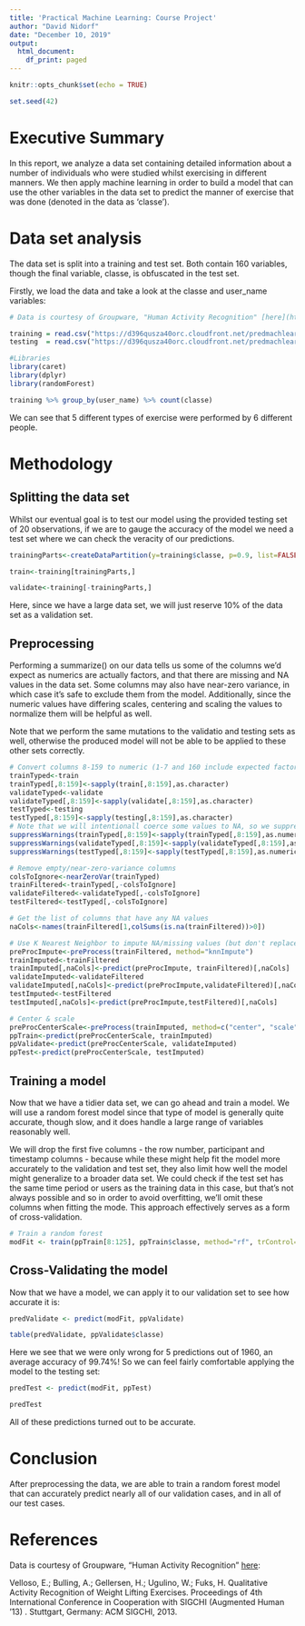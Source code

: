 ```yaml
---
title: 'Practical Machine Learning: Course Project'
author: "David Nidorf"
date: "December 10, 2019"
output:
  html_document:
    df_print: paged
---
```


```r
knitr::opts_chunk$set(echo = TRUE)

set.seed(42)
```

# Executive Summary

In this report, we analyze a data set containing detailed information about a number of individuals who were studied whilst exercising in different manners. We then apply machine learning in order to build a model that can use the other variables in the data set to predict the manner of exercise that was done (denoted in the data as 'classe').

# Data set analysis

The data set is split into a training and test set.  Both contain 160 variables, though the final variable, classe, is obfuscated in the test set.

Firstly, we load the data and take a look at the classe and user_name variables:

```r

# Data is courtesy of Groupware, "Human Activity Recognition" [here](http://groupware.les.inf.puc-rio.br/har).

training = read.csv("https://d396qusza40orc.cloudfront.net/predmachlearn/pml-training.csv")
testing  = read.csv("https://d396qusza40orc.cloudfront.net/predmachlearn/pml-testing.csv")

#Libraries
library(caret)
library(dplyr)
library(randomForest)

training %>% group_by(user_name) %>% count(classe)
```

We can see that 5 different types of exercise were performed by 6 different people.

# Methodology

## Splitting the data set

Whilst our eventual goal is to test our model using the provided testing set of 20 observations, if we are to gauge the accuracy of the model we need a test set where we can check the veracity of our predictions. 

```r
trainingParts<-createDataPartition(y=training$classe, p=0.9, list=FALSE)

train<-training[trainingParts,]

validate<-training[-trainingParts,]
```

Here, since we have a large data set, we will just reserve 10% of the data set as a validation set.

## Preprocessing

Performing a summarize() on our data tells us some of the columns we'd expect as numerics are actually factors, and that there are missing and NA values in the data set.  Some columns may also have near-zero variance, in which case it's safe to exclude them from the model. Additionally, since the numeric values have differing scales, centering and scaling the values to normalize them will be helpful as well.

Note that we perform the same mutations to the validatio and testing sets as well, otherwise the produced model will not be able to be applied to these other sets correctly.

```r
# Convert columns 8-159 to numeric (1-7 and 160 include expected factors)
trainTyped<-train
trainTyped[,8:159]<-sapply(train[,8:159],as.character)
validateTyped<-validate
validateTyped[,8:159]<-sapply(validate[,8:159],as.character)
testTyped<-testing
testTyped[,8:159]<-sapply(testing[,8:159],as.character)
# Note that we will intentionall coerce some values to NA, so we suppress warnings about that
suppressWarnings(trainTyped[,8:159]<-sapply(trainTyped[,8:159],as.numeric))
suppressWarnings(validateTyped[,8:159]<-sapply(validateTyped[,8:159],as.numeric))
suppressWarnings(testTyped[,8:159]<-sapply(testTyped[,8:159],as.numeric))

# Remove empty/near-zero-variance columns
colsToIgnore<-nearZeroVar(trainTyped)
trainFiltered<-trainTyped[,-colsToIgnore]
validateFiltered<-validateTyped[,-colsToIgnore]
testFiltered<-testTyped[,-colsToIgnore]

# Get the list of columns that have any NA values
naCols<-names(trainFiltered[1,colSums(is.na(trainFiltered))>0])

# Use K Nearest Neighbor to impute NA/missing values (but don't replace others)
preProcImpute<-preProcess(trainFiltered, method="knnImpute")
trainImputed<-trainFiltered
trainImputed[,naCols]<-predict(preProcImpute, trainFiltered)[,naCols]
validateImputed<-validateFiltered
validateImputed[,naCols]<-predict(preProcImpute,validateFiltered)[,naCols]
testImputed<-testFiltered
testImputed[,naCols]<-predict(preProcImpute,testFiltered)[,naCols]

# Center & scale
preProcCenterScale<-preProcess(trainImputed, method=c("center", "scale"))
ppTrain<-predict(preProcCenterScale, trainImputed)
ppValidate<-predict(preProcCenterScale, validateImputed)
ppTest<-predict(preProcCenterScale, testImputed)
```
 
## Training a model

Now that we have a tidier data set, we can go ahead and train a model.  We will use a random forest model since that type of model is generally quite accurate, though slow, and it does handle a large range of variables reasonably well.

We will drop the first five columns - the row number, participant and timestamp columns - because while these might help fit the model more accurately to the validation and test set, they also limit how well the model might generalize to a broader data set.  We could check if the test set has the same time period or users as the training data in this case, but that's not always possible and so in order to avoid overfitting, we'll omit these columns when fitting the mode.  This approach effectively serves as a form of cross-validation.

```r
# Train a random forest
modFit <- train(ppTrain[8:125], ppTrain$classe, method="rf", trControl=trainControl(method="cv", number=5), prox=TRUE, allowParallel=TRUE)
```

## Cross-Validating the model

Now that we have a model, we can apply it to our validation set to see how accurate it is:

```r
predValidate <- predict(modFit, ppValidate)

table(predValidate, ppValidate$classe)
```

Here we see that we were only wrong for 5 predictions out of 1960, an average accuracy of 99.74%! So we can feel fairly comfortable applying the model to the testing set:

```r
predTest <- predict(modFit, ppTest)

predTest
```

All of these predictions turned out to be accurate.

# Conclusion

After preprocessing the data, we are able to train a random forest model that can accurately predict nearly all of our validation cases, and in all of our test cases.

# References

Data is courtesy of Groupware, "Human Activity Recognition" [here](http://groupware.les.inf.puc-rio.br/har):

Velloso, E.; Bulling, A.; Gellersen, H.; Ugulino, W.; Fuks, H. Qualitative Activity Recognition of Weight Lifting Exercises. Proceedings of 4th International Conference in Cooperation with SIGCHI (Augmented Human '13) . Stuttgart, Germany: ACM SIGCHI, 2013.
